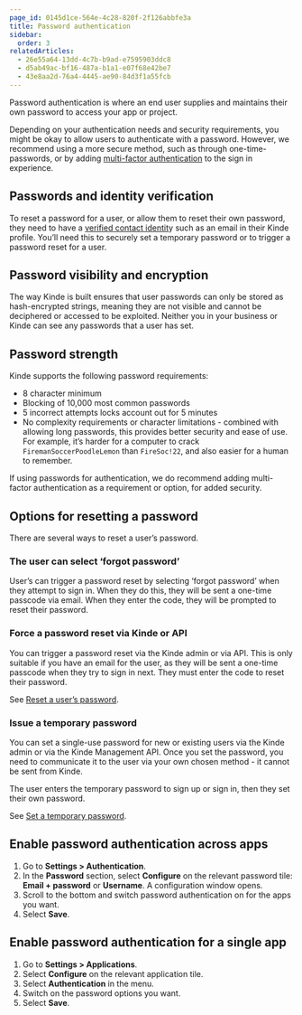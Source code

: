 ```yaml
---
page_id: 0145d1ce-564e-4c28-820f-2f126abbfe3a
title: Password authentication
sidebar:
  order: 3
relatedArticles:
  - 26e55a64-13dd-4c7b-b9ad-e7595903ddc8
  - d5ab49ac-bf16-487a-b1a1-e07f68e42be7
  - 43e8aa2d-76a4-4445-ae90-84d3f1a55fcb
---
```


Password authentication is where an end user supplies and maintains their own password to access your app or project.

Depending on your authentication needs and security requirements, you might be okay to allow users to authenticate with a password. However, we recommend using a more secure method, such as through one-time-passwords, or by adding [multi-factor authentication](/authenticate/multi-factor-auth/about-multi-factor-authentication/) to the sign in experience.

## Passwords and identity verification

To reset a password for a user, or allow them to reset their own password, they need to have a [verified contact identit](/authenticate/about-auth/identity-and-verification/)y such as an email in their Kinde profile. You’ll need this to securely set a temporary password or to trigger a password reset for a user.

## Password visibility and encryption

The way Kinde is built ensures that user passwords can only be stored as hash-encrypted strings, meaning they are not visible and cannot be deciphered or accessed to be exploited. Neither you in your business or Kinde can see any passwords that a user has set.

## Password strength

Kinde supports the following password requirements:

- 8 character minimum
- Blocking of 10,000 most common passwords
- 5 incorrect attempts locks account out for 5 minutes
- No complexity requirements or character limitations - combined with allowing long passwords, this provides better security and ease of use. For example, it’s harder for a computer to crack `FiremanSoccerPoodleLemon` than `FireSoc!22`, and also easier for a human to remember.

If using passwords for authentication, we do recommend adding multi-factor authentication as a requirement or option, for added security.

## Options for resetting a password

There are several ways to reset a user’s password.

### The user can select ‘forgot password’

User’s can trigger a password reset by selecting ‘forgot password’ when they attempt to sign in. When they do this, they will be sent a one-time passcode via email. When they enter the code, they will be prompted to reset their password.

### Force a password reset via Kinde or API

You can trigger a password reset via the Kinde admin or via API. This is only suitable if you have an email for the user, as they will be sent a one-time passcode when they try to sign in next. They must enter the code to reset their password.

See [Reset a user’s password](/manage-users/access-control/reset-user-password/).

### Issue a temporary password

You can set a single-use password for new or existing users via the Kinde admin or via the Kinde Management API. Once you set the password, you need to communicate it to the user via your own chosen method - it cannot be sent from Kinde.

The user enters the temporary password to sign up or sign in, then they set their own password.

See [Set a temporary password](/manage-users/access-control/set-temporary-password/).

## Enable password authentication across apps

1. Go to **Settings > Authentication**.
2. In the **Password** section, select **Configure** on the relevant password tile: **Email + password** or **Username**. A configuration window opens.
3. Scroll to the bottom and switch password authentication on for the apps you want.
4. Select **Save**.

## Enable password authentication for a single app

1. Go to **Settings > Applications**.
2. Select **Configure** on the relevant application tile.
3. Select **Authentication** in the menu.
4. Switch on the password options you want.
5. Select **Save**.
